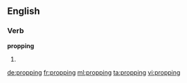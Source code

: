 ==English==

===Verb===
'''propping'''
# {{present participle of|prop}}

[[de:propping]]
[[fr:propping]]
[[ml:propping]]
[[ta:propping]]
[[vi:propping]]